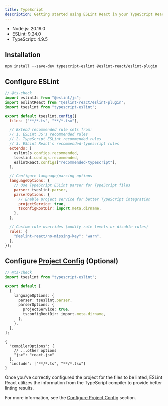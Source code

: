 ```yaml
---
title: TypeScript
description: Getting started using ESLint React in your TypeScript React project
---
```



<Callout type="info" title="This instruction requires the following minimum versions:">

- Node.js: 20.19.0
- ESLint: 9.24.0
- TypeScript: 4.9.5

</Callout>

<Steps>

<Step>

## Installation

```package-install copy
npm install --save-dev typescript-eslint @eslint-react/eslint-plugin
```

</Step>

<Step>

## Configure ESLint

```js title="eslint.config.js"
// @ts-check
import eslintJs from "@eslint/js";
import eslintReact from "@eslint-react/eslint-plugin";
import tseslint from "typescript-eslint";

export default tseslint.config({
  files: ["**/*.ts", "**/*.tsx"],

  // Extend recommended rule sets from:
  // 1. ESLint JS's recommended rules
  // 2. TypeScript ESLint recommended rules
  // 3. ESLint React's recommended-typescript rules
  extends: [
    eslintJs.configs.recommended,
    tseslint.configs.recommended,
    eslintReact.configs["recommended-typescript"],
  ],

  // Configure language/parsing options
  languageOptions: {
    // Use TypeScript ESLint parser for TypeScript files
    parser: tseslint.parser,
    parserOptions: {
      // Enable project service for better TypeScript integration
      projectService: true,
      tsconfigRootDir: import.meta.dirname,
    },
  },

  // Custom rule overrides (modify rule levels or disable rules)
  rules: {
    "@eslint-react/no-missing-key": "warn",
  },
});
```

</Step>

<Step>

## Configure [Project Config](/docs/glossary#project-config) (Optional)

```ts title="eslint.config.js"
// @ts-check
import tseslint from "typescript-eslint";

export default [
  {
    languageOptions: {
      parser: tseslint.parser,
      parserOptions: {
        projectService: true,
        tsconfigRootDir: import.meta.dirname,
      },
    },
  },
];
```

```jsonc title="tsconfig.json"
{
  "compilerOptions": {
    // ...other options
    "jsx": "react-jsx"
  },
  "include": ["**/*.ts", "**/*.tsx"]
}
```

<Callout title="TIP">

Once you've correctly configured the project for the files to be linted, ESLint React utilizes the information from the TypeScript compiler to provide better linting results.

For more information, see the [Configure Project Config](/docs/configuration/configure-project-config) section.

</Callout>

</Step>

</Steps>
